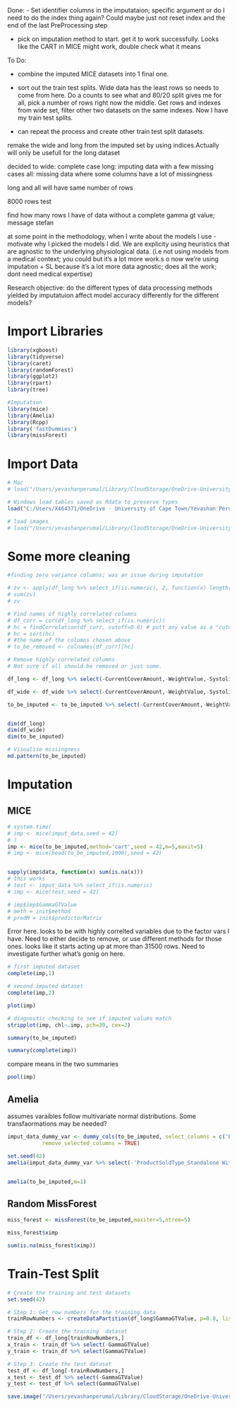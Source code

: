 Done:
- Set identifier columns in the imputataion; specific argument or do I need to do the index thing again? Could maybe just not reset index and the end of the last PreProcessing step

- pick on imputation method to start. get it to work successfully. Looks like the CART in MICE might work, double check what it means

To Do:

- combine the imputed MICE datasets into 1 final one. 

- sort out the train test splits. Wide data has the least rows so needs to come from here. Do a counts to see what and 80/20 split gives me for all, pick a number of rows right now the middle. Get rows and indexes from wide set, filter other two datasets on the same indexes. Now I have my train test splits.

- can repeat the process and create other train test split datasets.


remake the wide and long from the imputed set by using indices.Actually will only be usefull for the long dataset

decided to
wide: complete case
long: imputing data with a few missing cases
all: missing data where some columns have a lot of missingness

long and all will have same number of rows

8000 rows test

find how many rows I have of data without a complete gamma gt value; message stefan

at some point in the methodology, when I write about the models I use - motivate why I picked the models I did. We are explicity using heuristics that are agnostic to the underlying physiological data. (i.e not using models from a medical context; you could but it's a lot more work.s o now we're using imputation + SL because it's a lot more data agnostic; does all the work; dont need medical expertise)

Research objective:
do the different types of data processing methods yielded by imputatuion affect model accuracy differently for the different models?


# Import Libraries
```r
library(xgboost)
library(tidyverse)
library(caret)
library(randomForest)
library(ggplot2)
library(rpart)
library(tree)

#Imputation
library(mice)
library(Amelia)
library(Rcpp)
library('fastDummies')
library(missForest)
```

# Import Data

```r
# Mac
# load("/Users/yevashanperumal/Library/CloudStorage/OneDrive-UniversityofCapeTown/Yevashan Perumal MSc - OneDrive/Data/data_for_modelling.Rdata")

# Windows load tables saved as Rdata to preserve types
load("C:/Users/X464371/OneDrive - University of Cape Town/Yevashan Perumal MSc - OneDrive/Data/data_for_modelling.Rdata")

# load images
# load("/Users/yevashanperumal/Library/CloudStorage/OneDrive-UniversityofCapeTown/Yevashan Perumal MSc - OneDrive/Data/imput_splits_image.Rdata")
```

# Some more cleaning
```r
#finding zero variance columns; was an issue during imputation

# zv <- apply(df_long %>% select_if(is.numeric), 2, function(x) length(unique(x)) == 1)
# sum(zv)
# zv

# Find names of highly correlated columns
# df_corr = cor(df_long %>% select_if(is.numeric))
# hc = findCorrelation(df_corr, cutoff=0.6) # putt any value as a "cutoff"
# hc = sort(hc)
# #the name of the columns chosen above
# to_be_removed <- colnames(df_corr)[hc]
```


```r
# Remove highly correlated columns
# Not sure if all should be removed or just some.

df_long <- df_long %>% select(-CurrentCoverAmount,-WeightValue,-SystolicBloodPressureValue,-NumberOfDeferrals,-ClientBMIValue)

df_wide <- df_wide %>% select(-CurrentCoverAmount,-WeightValue,-SystolicBloodPressureValue,-NumberOfDeferrals,-ClientBMIValue) # might need to do the same exercise as above when I get to the imputation

to_be_imputed <- to_be_imputed %>% select(-CurrentCoverAmount,-WeightValue,-SystolicBloodPressureValue,-NumberOfDeferrals,-ClientBMIValue)


dim(df_long)
dim(df_wide)
dim(to_be_imputed)
```

```r
# Visualise missingness
md.pattern(to_be_imputed)
```



# Imputation 

## MICE
```r
# system.time(
# imp <- mice(imput_data,seed = 42) 
# )
imp <- mice(to_be_imputed,method='cart',seed = 42,m=5,maxit=5)
# imp <- mice(head(to_be_imputed,1000),seed = 42) 


sapply(imp$data, function(x) sum(is.na(x)))
# this works
# test <- imput_data %>% select_if(is.numeric)
# imp <- mice(test,seed = 42)

# imp$imp$GammaGTValue
# meth = init$method
# predM = init$predictorMatrix
```
Error here. looks to be with highly correlted variables due to the factor vars I have. Need to either decide to remove, or use different methods for those ones.
looks like it starts acting up at more than 31500 rows. Need to investigate further what's gonig on here.
 
 
```r
# first imputed dataset
complete(imp,1)
```
```r
# second imputed dataset
complete(imp,2)
```
 
```r
plot(imp)
```
 
```r
# diagnostic checking to see if imputed values match
stripplot(imp, chl~.imp, pch=20, cex=2)
```
 

```r
summary(to_be_imputed)
```
 
```r
summary(complete(imp))
```
compare means in the two summaries
 
 
```r
pool(imp)
```
 
 
## Amelia
assumes varaibles follow multivariate normal distributions. Some transfaormations may be needed?
```r
imput_data_dummy_var <- dummy_cols(to_be_imputed, select_columns = c('ProductSoldType', 'SmokerStatus', 'OccupationClassCode', 'DisabilityIncomeClass', 'AutoDeferredIndicator', 'NTUIndicator', 'LOAIndicator', 'ExclusionIndicator', 'AcceleratorIndicator', 'EducationID_Override', 'SumAssuredBand', 'ASS_ETHNIC_GROUP', 'PROVINCE', 'FARMER_IND', 'PROF_MARKET_IND', 'PUBLIC_SECTOR_IND', 'PUBLIC_SECTOR_TYPE', 'MARITAL_STATUS', 'GENDER'),
           remove_selected_columns = TRUE)
```
 
```r
set.seed(42)
amelia(imput_data_dummy_var %>% select(-'ProductSoldType_Standalone With Accelerator', -SmokerStatus_SMOKER, -OccupationClassCode_E, -DisabilityIncomeClass_3, -AutoDeferredIndicator_Y, -NTUIndicator_Y, -LOAIndicator_Y, -ExclusionIndicator_Y,- AcceleratorIndicator_Y, -EducationID_Override_4, -`SumAssuredBand_M: R2,000,000.00 - R2,500,000.00`, -ASS_ETHNIC_GROUP_WHITE, -`PROVINCE_W CAPE`,- FARMER_IND_Y, -PROF_MARKET_IND_UNKNOWN, -PROF_MARKET_IND_Y, -PUBLIC_SECTOR_IND_UNKNOWN, -PUBLIC_SECTOR_IND_Y, -`PUBLIC_SECTOR_TYPE_WESTERN-CAPE PROVINCIAL GOVERMENT`, -MARITAL_STATUS_WIDOWED, -GENDER_MALE,-GENDER_UNKNOWN),m=5)


amelia(to_be_imputed,m=1)
```
 
## Random MissForest
```r
miss_forest <- missForest(to_be_imputed,maxiter=5,ntree=5)
```

```r
miss_forest$ximp
```


```r
sum(is.na(miss_forest$ximp))
```

##########################################################################################################################

# Train-Test Split
```r
# Create the training and test datasets
set.seed(42)

# Step 1: Get row numbers for the training data
trainRowNumbers <- createDataPartition(df_long$GammaGTValue, p=0.8, list=FALSE)

# Step 2: Create the training  dataset
train_df <- df_long[trainRowNumbers,]
x_train <- train_df %>% select(-GammaGTValue)
y_train <- train_df %>% select(GammaGTValue)

# Step 3: Create the test dataset
test_df <- df_long[-trainRowNumbers,]
x_test <- test_df %>% select(-GammaGTValue)
y_test <- test_df %>% select(GammaGTValue)
```

```r
save.image("/Users/yevashanperumal/Library/CloudStorage/OneDrive-UniversityofCapeTown/Yevashan Perumal MSc - OneDrive/Data/imput_splits_image.Rdata")
```